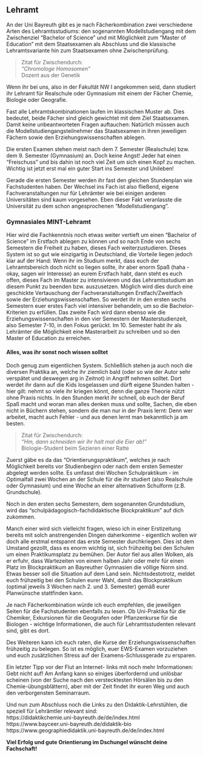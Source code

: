 ## Lehramt

An der Uni Bayreuth gibt es je nach Fächerkombination zwei verschiedene Arten des Lehramtsstudiums: den sogenannten Modellstudiengang mit dem Zwischenziel "Bachelor of Science"
und mit Möglichkeit zum "Master of Education" mit dem Staatsexamen als Abschluss und die klassische Lehramtsvariante hin zum Staatsexamen ohne Zwischenprüfung.

> Zitat für Zwischendurch:<br>
> *"Chromologe Homosomen"*<br>
> Dozent aus der Genetik

Wenn ihr bei uns, also in der Fakultät NW I angekommen seid, dann studiert ihr Lehramt für Realschule oder Gymnasium mit einem der Fächer Chemie, Biologie oder Geografie.

Fast alle Lehramtskombinationen laufen im klassischen Muster ab. Dies bedeutet, beide Fächer sind gleich gewichtet mit dem Ziel Staatsexamen. Damit keine unbeantworteten Fragen auftauchen:
Natürlich müssen auch die Modellstudiengangsteilnehmer das Staatsexamen in ihren jeweiligen Fächern sowie den Erziehungswissenschaften ablegen.

Die ersten Examen stehen meist nach dem 7. Semester (Realschule) bzw. dem 9. Semester (Gymnasium) an. Doch keine Angst!
Jeder hat einen "Freischuss" und bis dahin ist noch viel Zeit um sich einen Kopf zu machen. Wichtig ist jetzt erst mal ein guter Start ins Semester und Unileben!

Gerade die ersten Semester werden ihr fast den gleichen Stundenplan wie Fachstudenten haben.
Der Wechsel ins Fach ist also fließend, eigene Fachveranstaltungen nur für Lehrämter wie bei einigen anderen Universitäten sind kaum vorgesehen.
Eben dieser Fakt veranlasste die Universität zu dem schon angesprochenen "Modellstudiengang".

### Gymnasiales MINT-Lehramt {-}

Hier wird die Fachkenntnis noch etwas weiter vertieft um einen "Bachelor of Science" im Erstfach ablegen zu können und so nach Ende von sechs Semestern die Freiheit zu haben,
dieses Fach weiterzustudieren. Dieses System ist so gut wie einzigartig in Deutschland, die Vorteile liegen jedoch klar auf der Hand: Wenn ihr im Studium merkt,
dass euch der Lehramtsbereich doch nicht so liegen sollte, ihr aber enorm Spaß (haha - okay, sagen wir Interesse) an eurem Erstfach habt, dann steht es euch offen,
dieses Fach im Master zu intensivieren und das Lehramtsstudium an diesem Punkt zu beenden bzw. auszusetzen.
Möglich wird dies durch eine geschickte Vertauschung der Fachveranstaltungen Erstfach/Zweitfach sowie der Erziehungswissenschaften.
So werdet ihr in den ersten sechs Semestern euer erstes Fach viel intensiver behandeln, um so die Bachelor-Kriterien zu erfüllen.
Das zweite Fach wird dann ebenso wie die Erziehungswissenschaften in den vier Semestern der Masterstudienzeit, also Semester 7-10, in den Fokus gerückt.
Im 10. Semester habt ihr als Lehrämter die Möglichkeit eine Masterarbeit zu schreiben und so den Master of Education zu erreichen.

#### Alles, was ihr sonst noch wissen solltet {-}

Doch genug zum eigentlichen System. Schließlich stehen ja auch noch die diversen Praktika an, welche ihr ziemlich bald (oder so wie der Autor sehr verspätet und deswegen arg in Zeitnot) in Angriff nehmen solltet.
Dort werdet ihr dann auf die Kids losgelassen und dürft eigene Stunden halten - hier gilt: nehmt so viele ihr kriegen könnt, denn die ganze Theorie nützt ohne Praxis nichts.
In den Stunden merkt ihr schnell, ob euch der Beruf Spaß macht und woran man alles denken muss und sollte, Sachen, die eben nicht in Büchern stehen, sondern die man nur in der Praxis lernt:
Denn wer arbeitet, macht auch Fehler - und aus denen lernt man bekanntlich ja am besten.

> Zitat für Zwischendurch:<br>
> *"Hm, dann schneiden wir ihr halt mal die Eier ab!"*<br>
> Biologie-Student beim Sezieren einer Ratte

Zuerst gäbe es da das "Orientierungspraktikum", welches je nach Möglichkeit bereits vor Studienbeginn oder nach dem ersten Semester abgelegt werden sollte.
Es umfasst drei Wochen Schulpraktikum - im Optimalfall zwei Wochen an der Schule für die ihr studiert (also Realschule oder Gymnasium) und eine Woche an einer alternativen Schulform (z.B. Grundschule).

Noch in den ersten sechs Semestern, dem sogenannten Grundstudium, wird das "schulpädagogisch-fachdidaktische Blockpraktikum" auf dich zukommen.

Manch einer wird sich vielleicht fragen, wieso ich in einer Erstizeitung bereits mit solch anstrengenden Dingen daherkomme - eigentlich wollen wir doch alle erstmal entspannt das erste Semester durchkriegen.
Dies ist dem Umstand gezollt, dass es enorm wichtig ist, sich frühzeitig bei den Schulen um einen Praktikumsplatz zu bemühen. Der Autor fiel aus allen Wolken, als er erfuhr,
dass Wartezeiten von einem halben Jahr oder mehr für einen Platz im Blockpraktikum an Bayreuther Gymnasien die völlige Norm sind. Etwas besser soll die Situation auf dem Land sein. Nichtsdestotrotz,
meldet euch frühzeitig bei den Schulen eurer Wahl, damit das Blockpraktikum (optimal jeweils 3 Wochen nach 2. und 3. Semester) gemäß eurer Planwünsche stattfinden kann.

Je nach Fächerkombination würde ich euch empfehlen, die jeweiligen Seiten für die Fachstudenten ebenfalls zu lesen. Ob Uni-Praktika für die Chemiker,
Exkursionen für die Geografen oder Pflanzenkurse für die Biologen - wichtige Informationen, die auch für Lehramtsstudenten relevant sind, gibt es dort.

Des Weiteren kann ich euch raten, die Kurse der Erziehungswissenschaften frühzeitig zu belegen. So ist es möglich, euer EWS-Examen vorzuziehen und euch zusätzlichen Stress auf der Examens-Schlussgerade zu ersparen.

Ein letzter Tipp vor der Flut an Internet- links mit noch mehr Informationen: Gebt nicht auf!
Am Anfang kann so einiges überfordernd und unlösbar scheinen (von der Suche nach den verstecktesten Hörsälen bis zu den Chemie-übungsblättern), aber mit der Zeit findet ihr euren Weg und auch den verborgensten Seminarraum.

Und nun zum Abschluss noch die Links zu den Didaktik-Lehrstühlen, die speziell für Lehrämtler relevant sind:<br>
https://didaktikchemie.uni-bayreuth.de/de/index.html<br>
https://www.bayceer.uni-bayreuth.de/didaktik-bio<br>
https://www.geographiedidaktik.uni-bayreuth.de/de/index.html

**Viel Erfolg und gute Orientierung im Dschungel wünscht deine Fachschaft!**